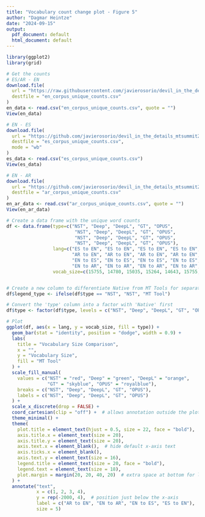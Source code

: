 ```yaml
---
title: "Vocabulary count change plot - Figure 5"
author: "Dagmar Heintze"
date: "2024-09-15"
output:
  pdf_document: default
  html_document: default
---
```

```r
library(ggplot2)
library(grid)

# Get the counts 
# ES/AR - EN
download.file(
  url = "https://raw.githubusercontent.com/javierosorio/devil_in_the_details_mtsummit25/main/data/linguistic_analysis/corpus_level/en_corpus_unique_counts.csv",
  destfile = "en_corpus_unique_counts.csv"
)
en_data <- read.csv("en_corpus_unique_counts.csv", quote = "")
View(en_data)

# EN - ES
download.file(
  url = "https://github.com/javierosorio/devil_in_the_details_mtsummit25/raw/main/data/linguistic_analysis/corpus_level/es_corpus_unique_counts.csv",
  destfile = "es_corpus_unique_counts.csv",
  mode = "wb"
)
es_data <- read.csv("es_corpus_unique_counts.csv")
View(es_data)

# EN - AR 
download.file(
  url = "https://github.com/javierosorio/devil_in_the_details_mtsummit25/raw/main/data/linguistic_analysis/corpus_level/ar_corpus_unique_counts.csv",
  destfile = "ar_corpus_unique_counts.csv"
)
en_ar_data <- read.csv("ar_corpus_unique_counts.csv", quote = "")
View(en_ar_data)

# Create a data frame with the unique word counts
df <- data.frame(type=c("NST", "Deep", "DeepL", "GT", "OPUS",
                         "NST", "Deep", "DeepL", "GT", "OPUS",
                         "NST", "Deep", "DeepL", "GT", "OPUS",
                         "NST", "Deep", "DeepL", "GT", "OPUS"),
                 lang=c("ES to EN", "ES to EN", "ES to EN", "ES to EN", "ES to EN",
                        "AR to EN", "AR to EN", "AR to EN", "AR to EN", "AR to EN",
                        "EN to ES", "EN to ES", "EN to ES", "EN to ES", "EN to ES",
                        "EN to AR", "EN to AR", "EN to AR", "EN to AR", "EN to AR"),
                 vocab_size=c(15755, 14780, 15035, 15264, 14643, 15755, 14729, 15210, 14870, 13735, 20373, 19754, 20161, 20043, 19078, 38267, 33058, 33437, 32858, 33171))


# Create a new column to differentiate Native from MT Tools for separate legend categories
df$legend_type <- ifelse(df$type == "NST", "NST", "MT Tool")

# Convert the 'type' column into a factor with 'Native' first
df$type <- factor(df$type, levels = c("NST", "Deep", "DeepL", "GT", "OPUS"))

# Plot
ggplot(df, aes(x = lang, y = vocab_size, fill = type)) +  
  geom_bar(stat = "identity", position = "dodge", width = 0.9) +  
  labs(
    title = "Vocabulary Size Comparison",  
    x = "",  
    y = "Vocabulary Size", 
    fill = "MT Tool"
  ) +  
  scale_fill_manual(
    values = c("NST" = "red", "Deep" = "green", "DeepL" = "orange", 
               "GT" = "skyblue", "OPUS" = "royalblue"),
    breaks = c("NST", "Deep", "DeepL", "GT", "OPUS"),
    labels = c("NST", "Deep", "DeepL", "GT", "OPUS")
  ) + 
  scale_x_discrete(drop = FALSE) +  
  coord_cartesian(clip = "off") +  # allows annotation outside the plot area
  theme_minimal() +  
  theme(
    plot.title = element_text(hjust = 0.5, size = 22, face = "bold"),  
    axis.title.x = element_text(size = 20),  
    axis.title.y = element_text(size = 20),  
    axis.text.x = element_blank(),  # hide default x-axis text
    axis.ticks.x = element_blank(),  
    axis.text.y = element_text(size = 16),    
    legend.title = element_text(size = 20, face = "bold"),  
    legend.text = element_text(size = 18),
    plot.margin = margin(20, 20, 40, 20)  # extra space at bottom for labels
  ) +
  annotate("text", 
           x = c(1, 2, 3, 4), 
           y = rep(-2000, 4),  # position just below the x-axis
           label = c("AR to EN", "EN to AR", "EN to ES", "ES to EN"),
           size = 5)

```



